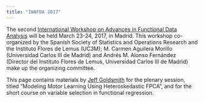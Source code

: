 ```yaml
---
title: "IWAFDA 2017"
---
```


The second [International Workshop on Advances in Functional Data Analysis](http://www.est.uc3m.es/iwafda2/) will be held March 23-24, 2017, in Madrid. This workshop co-organized by the Spanish Society of Statistics and Operations Research and the Instituto Flores de Lemus (UC3M); M. Carmen Aguilera Morillo (Universidad Carlos III de Madrid) and Andrés M. Alonso Fernández (Director del Instituto Flores de Lemus, Universidad Carlos III de Madrid) make up the organizing committee.

This page contains materials by [Jeff Goldsmith](http://jeffgoldsmith.com) for the plenary session, titled "Modeling Motor Learning Using Heteroskedastic FPCA", and for the short course on variable selection in functional regression.
